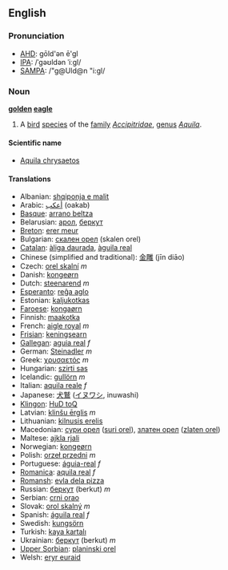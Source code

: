 ==English==
=== Pronunciation ===
*[[w:AHD|AHD]]: gōld'ən ē'gl
*[[w:IPA|IPA]]: /ˈgəʊldən ˈiːgl/
*[[w:SAMPA|SAMPA]]: /"g@Uld@n "i:gl/

=== Noun ===
'''[[golden]] [[eagle]]'''

# A [[bird]] [[species]] of the [[family]] ''[[Accipitridae]]'', [[genus]] ''[[Aquila]]''.

====Scientific name====
*[[Aquila chrysaetos]]

==== Translations ====
*Albanian: [[shqiponja e malit]]
*Arabic: [[أعكب]] (oakab)
*[[Basque]]: [[arrano beltza]]
*Belarusian: [[арол]], [[беркут]]
*[[Breton]]: [[erer meur]]
*Bulgarian: [[скален орел]] (skalen orel)
*[[Catalan]]: [[àliga daurada]], [[àguila real]]
*Chinese (simplified and traditional): [[金雕]] (jīn diāo)
*Czech: [[orel skalní]] ''m''
*Danish: [[kongeørn]]
*Dutch: [[steenarend]] ''m''
*[[Esperanto]]: [[reĝa aglo]]
*Estonian: [[kaljukotkas]]
*[[Faroese]]: [[kongaørn]]
*Finnish: [[maakotka]]
*French: [[aigle royal]] ''m''
*[[Frisian]]: [[keningsearn]]
*[[Gallegan]]: [[aguia real]] ''f''
*German: [[Steinadler]] ''m''
*Greek: [[χρυσαετός]] ''m''
*Hungarian: [[szirti sas]]
*Icelandic: [[gullörn]] ''m''
*Italian: [[aquila reale]] ''f''
*Japanese: [[犬鷲]] ([[イヌワシ]], inuwashi)
*[[Klingon]]: [[HuD toQ]]
*Latvian: [[klinšu ērglis]] ''m''
*Lithuanian: [[kilnusis erelis]]
*Macedonian: [[сури орел]] ([[suri orel]]), [[златен орел]] ([[zlaten orel]])
*Maltese: [[ajkla rjali]]
*Norwegian: [[kongeørn]]
*Polish: [[orzeł przedni]] ''m''
*Portuguese: [[águia-real]] ''f''
*[[Romanica]]: [[aquila real]] ''f''
*[[Romansh]]: [[evla dela pizza]]
*Russian: [[беркут]] (berkut) ''m''
*Serbian: [[crni orao]]
*Slovak: [[orol skalný]] ''m''
*Spanish: [[águila real]] ''f''
*Swedish: [[kungsörn]]
*Turkish: [[kaya kartalı]]
*Ukrainian: [[беркут]] (berkut) ''m''
*[[Upper Sorbian]]: [[planinski orel]]
*Welsh: [[eryr euraid]]
